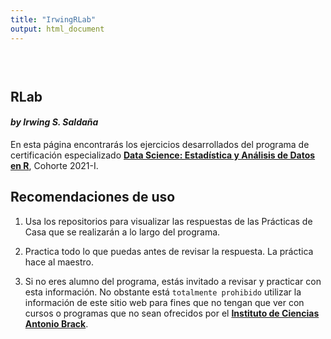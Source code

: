 ```yaml
---
title: "IrwingRLab"
output: html_document
---
```


```{=html}
<style type="text/css">
.title {
  display: none;
}

#getting-started img {
  margin-right: 10px;
}

</style>
```
<div class="row" style="padding-top: 30px;">

::: {.col-sm-6}
# **RLab**

#### *by Irwing S. Saldaña* {.col-sm-6}

En esta página encontrarás los ejercicios desarrollados del programa de certificación especializado [**Data Science: Estadística y Análisis de Datos en R**](https://www.brackinstitute.com/data-science), Cohorte 2021-I.

## Recomendaciones de uso

1.  Usa los repositorios para visualizar las respuestas de las Prácticas de Casa que se realizarán a lo largo del programa.

2.  Practica todo lo que puedas antes de revisar la respuesta. La práctica hace al maestro.

3.  Si no eres alumno del programa, estás invitado a revisar y practicar con esta información. No obstante está `totalmente prohibido` utilizar la información de este sitio web para fines que no tengan que ver con cursos o programas que no sean ofrecidos por el [**Instituto de Ciencias Antonio Brack**](https://www.brackinstitute.com/ecoinformatica).
:::
